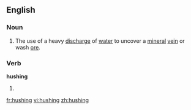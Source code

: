==English==

===Noun===
{{en-noun}}

# The use of a heavy [[discharge]] of [[water]] to uncover a [[mineral]] [[vein]] or wash [[ore]].

===Verb===
'''hushing'''

# {{present participle of|hush}}

[[fr:hushing]]
[[vi:hushing]]
[[zh:hushing]]